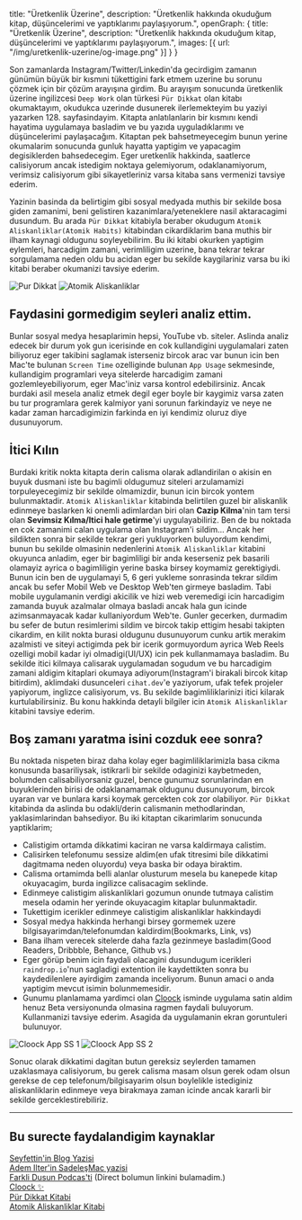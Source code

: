   title: "Üretkenlik Üzerine",
  description: "Üretkenlik hakkında okuduğum kitap, düşüncelerimi ve yaptıklarımı paylaşıyorum.",
  openGraph: {
    title: "Üretkenlik Üzerine",
    description: "Üretkenlik hakkında okuduğum kitap, düşüncelerimi ve yaptıklarımı paylaşıyorum.",
    images: [{
      url: "/img/uretkenlik-uzerine/og-image.png"
    }]
  }
}

Son zamanlarda Instagram/Twitter/Linkedin'da gecirdigim zamanın günümün büyük bir kısmıni tükettigini fark etmem uzerine bu sorunu çözmek için bir çözüm arayışına girdim. Bu arayışım sonucunda üretkenlik üzerine ingilizcesi `Deep Work` olan türkesi `Pür Dikkat` olan kitabı okumaktayım, okudukca uzerinde dusunerek ilerlemekteyim bu yaziyi yazarken 128. sayfasindayim. Kitapta anlatılanlarin bir kısmını kendi hayatima uygulamaya basladim ve bu yazıda uyguladıklarımı ve düşüncelerimi paylaşacağım. Kitaptan pek bahsetmeyecegim bunun yerine okumalarim sonucunda gunluk hayatta yaptigim ve yapacagim degisiklerden bahsedecegim. Eger uretkenlik hakkinda, saatlerce calisiyorum ancak istedigim noktaya gelemiyorum, odaklanamiyorum, verimsiz calisiyorum gibi sikayetleriniz varsa kitaba sans vermenizi tavsiye ederim.

Yazinin basinda da belirtigim gibi sosyal medyada muthis bir sekilde bosa giden zamanimi, beni gelistiren kazanimlara/yeteneklere nasil aktaracagimi dusundum. Bu arada `Pür Dikkat` kitabiyla beraber okudugum `Atomik Aliskanliklar(Atomik Habits)` kitabindan cikardiklarim bana muthis bir ilham kaynagi oldugunu soyleyebilirim. Bu iki kitabi okurken yaptigim eylemleri, harcadigim zamani, verimliligim uzerine, bana tekrar tekrar sorgulamama neden oldu bu acidan eger bu sekilde kaygilariniz varsa bu iki kitabi beraber okumanizi tavsiye ederim.

<div className="flex flex-col sm:flex-row items-center z-1000">
  <Image inline="true" width={400} height={400} src="/books/pur-dikkat.jpg" alt="Pur Dikkat"/>
  <Image inline="true" width={400} height={400} src="/books/atomik-aliskanliklar.jpg" alt="Atomik Aliskanliklar"/>
</div>

## Faydasini gormedigim seyleri analiz ettim.

Bunlar sosyal medya hesaplarimin hepsi, YouTube vb. siteler. Aslinda analiz edecek bir durum yok gun icerisinde en cok kullandigini uygulamalari zaten biliyoruz eger takibini saglamak isterseniz bircok arac var bunun icin ben Mac'te bulunan `Screen Time` ozelliginde bulunan `App Usage` sekmesinde, kullandigim programlari veya sitelerde harcadigim zamani gozlemleyebiliyorum, eger Mac'iniz varsa kontrol edebilirsiniz. Ancak burdaki asil mesela analiz etmek degil eger boyle bir kaygimiz varsa zaten bu tur programlara gerek kalmiyor yani sorunun farkindayiz ve neye ne kadar zaman harcadigimizin farkinda en iyi kendimiz oluruz diye dusunuyorum.

## İtici Kılın

Burdaki kritik nokta kitapta derin calisma olarak adlandirilan o akisin en buyuk dusmani iste bu bagimli oldugumuz siteleri arzulamamizi torpuleyecegimiz bir sekilde olmamizdir, bunun icin bircok yontem bulunmaktadir. `Atomik Aliskanliklar` kitabinda belirtilen guzel bir aliskanlik edinmeye baslarken ki onemli adimlardan biri olan **Cazip Kilma**'nin tam tersi olan **Sevimsiz Kılma/Itici hale getirme**'yi uygulayabiliriz. Ben de bu noktada en cok zamanimi calan uygulama olan Instagram'i sildim...
Ancak her sildikten sonra bir sekilde tekrar geri yukluyorken buluyordum kendimi, bunun bu sekilde olmasinin nedenlerini `Atomik Aliskanliklar` kitabini okuyunca anladim, eger bir bagimliligi bir anda keserseniz pek basarili olamayiz ayrica o bagimliligin yerine baska birsey koymamiz gerektigiydi. Bunun icin ben de uygulamayi 5, 6 geri yukleme sonrasinda tekrar sildim ancak bu sefer Mobil Web ve Desktop Web'ten girmeye basladim. Tabi mobile uygulamanin verdigi akicilik ve hizi web veremedigi icin harcadigim zamanda buyuk azalmalar olmaya basladi ancak hala gun icinde azimsanmayacak kadar kullaniyordum Web'te.
Gunler gecerken, durmadim bu sefer de butun resimlerimi sildim ve bircok takip ettigim hesabi takipten cikardim, en kilit nokta burasi oldugunu dusunuyorum cunku artik merakim azalmisti ve siteyi actigimda pek bir icerik gormuyordum ayrica Web Reels ozelligi mobil kadar iyi olmadigi(UI/UX) icin pek kullanmamaya basladim. Bu sekilde itici kilmaya calisarak uygulamadan sogudum ve bu harcadigim zamani aldigim kitaplari okumaya adiyorum(Instagram'i birakali bircok kitap bitirdim), aklimdaki dusunceleri `cihat.dev`'e yaziyorum, ufak tefek projeler yapiyorum, inglizce calisiyorum, vs. Bu sekilde bagimliliklarinizi itici kilarak kurtulabilirsiniz. Bu konu hakkinda detayli bilgiler icin `Atomik Aliskanliklar` kitabini tavsiye ederim.

## Boş zamanı yaratma isini cozduk eee sonra?

Bu noktada nispeten biraz daha kolay eger bagimliliklarimizla basa cikma konusunda basariliysak, istikrarli bir sekilde odaginizi kaybetmeden, bolumden calisabiliyorsaniz guzel, bence gunumuz sorunlarindan en buyuklerinden birisi de odaklanamamak oldugunu dusunuyorum, bircok uyaran var ve bunlara karsi koymak gercekten cok zor olabiliyor. `Pür Dikkat` kitabinda da aslinda bu odakli/derin calismanin methodlarindan, yaklasimlarindan bahsediyor. Bu iki kitaptan cikarimlarim sonucunda yaptiklarim;

- Calistigim ortamda dikkatimi kaciran ne varsa kaldirmaya calistim.
- Calisirken telefonumu sessize aldim(en ufak titresimi bile dikkatimi dagitmama neden oluyordu) veya baska bir odaya biraktim.
- Calisma ortamimda belli alanlar olusturum mesela bu kanepede kitap okuyacagim, burda ingilizce calisacagim seklinde.
- Edinmeye calistigim aliskanliklari gozumun onunde tutmaya calistim mesela odamin her yerinde okuyacagim kitaplar bulunmaktadir.
- Tukettigim icerikler edinmeye calistigim aliskanliklar hakkindaydi
- Sosyal medya hakkinda herhangi birsey gormemek uzere bilgisayarimdan/telefonumdan kaldirdim(Bookmarks, Link, vs)
- Bana ilham verecek sitelerde daha fazla gezinmeye basladim(Good Readers, Dribbble, Behance, Github vs.)
- Eger görüp benim icin faydali olacagini dusundugum icerikleri `raindrop.io`'nun sagladigi extention ile kaydettikten sonra bu kaydedilenlere ayirdigim zamanda inceliyorum. Bunun amaci o anda yaptigim mevcut isimin bolunmemesidir.
- Gunumu planlamama yardimci olan [Cloock](http://cloock.co) isminde uygulama satin aldim henuz Beta versiyonunda olmasina ragmen faydali buluyorum. Kullanmanizi tavsiye ederim. Asagida da uygulamanin ekran goruntuleri bulunuyor.

<Image src="/img/uretkenlik-uzerine/cloock-ss-1.png" alt="Cloock App SS 1"/>
<Image src="/img/uretkenlik-uzerine/cloock-ss-2.png" alt="Cloock App SS 2"/>

Sonuc olarak dikkatimi dagitan butun gereksiz seylerden tamamen uzaklasmaya calisiyorum, bu gerek calisma masam olsun gerek odam olsun gerekse de cep telefonum/bilgisayarim olsun boylelikle istediginiz aliskanliklarin edinmeye veya birakmaya zaman icinde ancak kararli bir sekilde gerceklestirebiliriz.

---

## Bu surecte faydalandigim kaynaklar

[Seyfettin'in Blog Yazisi](https://seyfedd.in/writing/derin-dusunme-ve-odaklanma-becerimi-geri-kazanma-hikayem)<br/>
[Adem Ilter'in SadeleşMac yazisi](https://ademilter.com/post/sadelesmac)<br/>
[Farkli Dusun Podcas'ti](https://www.youtube.com/@FarkliDusunPodcast) (Direct bolumun linkini bulamadim.)<br/>
[Cloock ✨](http://cloock.co)<br/>
[Pür Dikkat Kitabi](https://www.amazon.com.tr/Pür-Dikkat-Cal-Newport/dp/6056669327)<br/>
[Atomik Aliskanliklar Kitabi](https://www.amazon.com.tr/Atomik-Alışkanlıklar-James-Clear/dp/6052998385)
